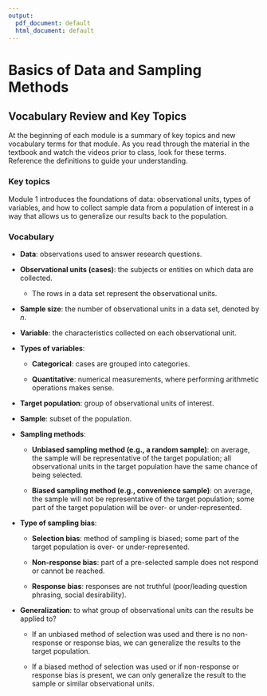 ```yaml
---
output:
  pdf_document: default
  html_document: default
---
```

# Basics of Data and Sampling Methods

## Vocabulary Review and Key Topics 

At the beginning of each module is a summary of key topics and new vocabulary terms for that module. As you read through the material in the textbook and watch the videos prior to class, look for these terms.  Reference the definitions to guide your understanding.

### Key topics

Module 1 introduces the foundations of data: observational units, types of variables, and how to collect sample data from a population of interest in a way that allows us to generalize our results back to the population.

### Vocabulary

* **Data**: observations used to answer research questions.

* **Observational units (cases)**: the subjects or entities on which data are collected.

    * The rows in a data set represent the observational units.

* **Sample size**: the number of observational units in a data set, denoted by $n$.

* **Variable**: the characteristics collected on each observational unit.

* **Types of variables**:

    * **Categorical**: cases are grouped into categories.


    * **Quantitative**: numerical measurements, where performing arithmetic operations makes sense.

* **Target population**: group of observational units of interest.

* **Sample**: subset of the population.

* **Sampling methods**:

    * **Unbiased sampling method (e.g., a random sample)**: on average, the sample will be representative of the target population; all observational units in the target population have the same chance of being selected.

    * **Biased sampling method (e.g., convenience sample)**: on average, the sample will not be representative of the target population; some part of the target population will be over- or under-represented.

* **Type of sampling bias**:

    * **Selection bias**: method of sampling is biased; some part of the target population is over- or under-represented.

    * **Non-response bias**: part of a pre-selected sample does not respond or cannot be reached.

    * **Response bias**: responses are not truthful (poor/leading question phrasing, social desirability).

* **Generalization**: to what group of observational units can the results be applied to?  

    * If an unbiased method of selection was used and there is no non-response or response bias, we can generalize the results to the target population.

    * If a biased method of selection was used or if non-response or response bias is present, we can only generalize the result to the sample or similar observational units. 

\newpage